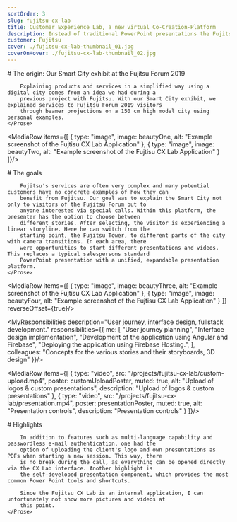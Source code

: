 ```yaml
---
sortOrder: 3
slug: fujitsu-cx-lab
title: Customer Experience Lab, a new virtual Co-Creation-Platform
description: Instead of traditional PowerPoint presentations the Fujitsu CX Lab enables its sales teams to present products and services in an innovative way through an animated digital city within an interactive web application. With currently 4 different stories in 2 languages, it offers an exciting experience for customers.
customer: Fujitsu
cover: ./fujitsu-cx-lab-thumbnail_01.jpg
coverOnHover: ./fujitsu-cx-lab-thumbnail_02.jpg
---
```



<VideoPlayer client:visible src="/projects/fujitsu-cx-lab/teaser.mp4" poster={teaserPoster}
             alt="Example Transition"/>

<div className="container-small">
    <Prose>
        # The origin: Our Smart City exhibit at the Fujitsu Forum 2019

        Explaining products and services in a simplified way using a digital city comes from an idea we had during a
        previous project with Fujitsu. With our Smart City exhibit, we explained services to Fujitsu Forum 2019 visitors
        through beamer projections on a 150 cm high model city using personal examples.
    </Prose>
</div>

<MediaRow items={[
    {
        type: "image",
        image: beautyOne,
        alt: "Example screenshot of the Fujtisu CX Lab Application"
    },
    {
        type: "image",
        image: beautyTwo,
        alt: "Example screenshot of the Fujtisu CX Lab Application"
    }
]}/>

<div className="container-small">
    <Prose>
        # The goals

        Fujitsu's services are often very complex and many potential customers have no concrete examples of how they can
        benefit from Fujitsu. Our goal was to explain the Smart City not only to visitors of the Fujitsu Forum but to
        anyone interested via special calls. Within this platform, the presenter has the option to choose between
        different stories. After selecting, the visitor is experiencing a linear storyline. Here he can switch from the
        starting point, the Fujitsu Tower, to different parts of the city with camera transitions. In each area, there
        were opportunities to start different presentations and videos. This replaces a typical salespersons standard
        PowerPoint presentation with a unified, expandable presentation platform.
    </Prose>
</div>

<MediaRow items={[
    {
        type: "image",
        image: beautyThree,
        alt: "Example screenshot of the Fujtisu CX Lab Application"
    },
    {
        type: "image",
        image: beautyFour,
        alt: "Example screenshot of the Fujtisu CX Lab Application"
    }
]} reverseOffset={true}/>

<MyResponsibilities description="User journey, interface design, fullstack development."
                    responsibilities={{
                        me: [
                            "User journey planning",
                            "Interface design implementation",
                            "Development of the application using Angular and Firebase",
                            "Deploying the application using Firebase Hosting.",
                        ],
                        colleagues: "Concepts for the various stories and their storyboards, 3D design"
                    }}/>

<MediaRow items={[
    {
        type: "video",
        src: "/projects/fujitsu-cx-lab/custom-upload.mp4",
        poster: customUploadPoster,
        muted: true,
        alt: "Upload of logos & custom presentations",
        description: "Upload of logos & custom presentations"
    },
    {
        type: "video",
        src: "/projects/fujitsu-cx-lab/presentation.mp4",
        poster: presentationPoster,
        muted: true,
        alt: "Presentation controls",
        description: "Presentation controls"
    }
]}/>

<div className="container-small">
    <Prose>
        # Highlights

        In addition to features such as multi-language capability and passwordless e-mail authentication, one had the
        option of uploading the client's logo and own presentations as PDFs when starting a new session. This way, there
        is no break during the call, as everything can be opened directly via the CX Lab interface. Another highlight is
        the self-developed presentation component, which provides the most common Power Point tools and shortcuts.

        Since the Fujitsu CX Lab is an internal application, I can unfortunately not show more pictures and videos at
        this point.
    </Prose>
</div>